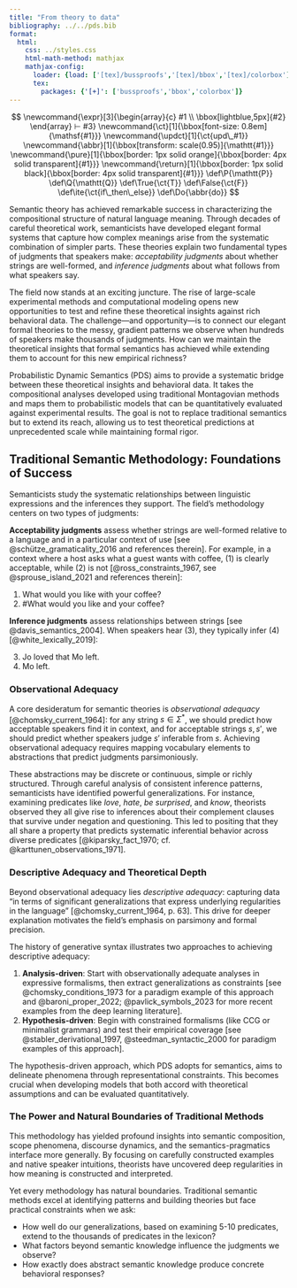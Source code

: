 ```yaml
---
title: "From theory to data"
bibliography: ../../pds.bib
format:
  html:
    css: ../styles.css
    html-math-method: mathjax
    mathjax-config:
      loader: {load: ['[tex]/bussproofs','[tex]/bbox','[tex]/colorbox']}
      tex:
        packages: {'[+]': ['bussproofs','bbox','colorbox']}
---
```


::: {.hidden}
$$
\newcommand{\expr}[3]{\begin{array}{c}
#1 \\
\bbox[lightblue,5px]{#2}
\end{array} ⊢ #3}
\newcommand{\ct}[1]{\bbox[font-size: 0.8em]{\mathsf{#1}}}
\newcommand{\updct}[1]{\ct{upd\_#1}}
\newcommand{\abbr}[1]{\bbox[transform: scale(0.95)]{\mathtt{#1}}}
\newcommand{\pure}[1]{\bbox[border: 1px solid orange]{\bbox[border: 4px solid transparent]{#1}}}
\newcommand{\return}[1]{\bbox[border: 1px solid black]{\bbox[border: 4px solid transparent]{#1}}}
\def\P{\mathtt{P}}
\def\Q{\mathtt{Q}}
\def\True{\ct{T}}
\def\False{\ct{F}}
\def\ite{\ct{if\_then\_else}}
\def\Do{\abbr{do}}
$$
:::

Semantic theory has achieved remarkable success in characterizing the compositional structure of natural language meaning. Through decades of careful theoretical work, semanticists have developed elegant formal systems that capture how complex meanings arise from the systematic combination of simpler parts. These theories explain two fundamental types of judgments that speakers make: *acceptability judgments* about whether strings are well-formed, and *inference judgments* about what follows from what speakers say.

The field now stands at an exciting juncture. The rise of large-scale experimental methods and computational modeling opens new opportunities to test and refine these theoretical insights against rich behavioral data. The challenge—and opportunity—is to connect our elegant formal theories to the messy, gradient patterns we observe when hundreds of speakers make thousands of judgments. How can we maintain the theoretical insights that formal semantics has achieved while extending them to account for this new empirical richness?

Probabilistic Dynamic Semantics (PDS) aims to provide a systematic bridge between these theoretical insights and behavioral data. It takes the compositional analyses developed using traditional Montagovian methods and maps them to probabilistic models that can be quantitatively evaluated against experimental results. The goal is not to replace traditional semantics but to extend its reach, allowing us to test theoretical predictions at unprecedented scale while maintaining formal rigor.

## Traditional Semantic Methodology: Foundations of Success

Semanticists study the systematic relationships between linguistic expressions and the inferences they support. The field's methodology centers on two types of judgments:

**Acceptability judgments** assess whether strings are well-formed relative to a language and in a particular context of use [see @schütze_gramaticality_2016 and references therein]. []{#exm-comitative-good} []{#exm-coordination-bad} For example, in a context where a host asks what a guest wants with coffee, (@exm-comitative-good) is clearly acceptable, while (@exm-coordination-bad) is not [@ross_constraints_1967, see @sprouse_island_2021 and references therein]:

(@exm-comitative-good) What would you like with your coffee?
(@exm-coordination-bad) #What would you like and your coffee?

**Inference judgments** assess relationships between strings [see @davis_semantics_2004]. []{#exm-love-antecedent} []{#exm-veridicality-inference}  When speakers hear (@exm-love-antecedent), they typically infer (@exm-veridicality-inference) [@white_lexically_2019]:

(@exm-love-antecedent) Jo loved that Mo left.
(@exm-veridicality-inference) Mo left.

### Observational Adequacy

A core desideratum for semantic theories is *observational adequacy* [@chomsky_current_1964]: for any string $s \in \Sigma^*$, we should predict how acceptable speakers find it in context, and for acceptable strings $s, s'$, we should predict whether speakers judge $s'$ inferable from $s$.
Achieving observational adequacy requires mapping vocabulary elements to abstractions that predict judgments parsimoniously. 

These abstractions may be discrete or continuous, simple or richly structured. Through careful analysis of consistent inference patterns, semanticists have identified powerful generalizations.
For instance, examining predicates like *love*, *hate*, *be surprised*, and *know*, theorists observed they all give rise to inferences about their complement clauses that survive under negation and questioning. This led to positing that they all share a property that predicts systematic inferential behavior across diverse predicates [@kiparsky_fact_1970; cf. @karttunen_observations_1971].

### Descriptive Adequacy and Theoretical Depth

Beyond observational adequacy lies *descriptive adequacy*: capturing data "in terms of significant generalizations that express underlying regularities in the language" [@chomsky_current_1964, p. 63]. This drive for deeper explanation motivates the field's emphasis on parsimony and formal precision.

The history of generative syntax illustrates two approaches to achieving descriptive adequacy:

1. **Analysis-driven**: Start with observationally adequate analyses in expressive formalisms, then extract generalizations as constraints [see @chomsky_conditions_1973 for a paradigm example of this approach and @baroni_proper_2022; @pavlick_symbols_2023 for more recent examples from the deep learning literature].
2. **Hypothesis-driven**: Begin with constrained formalisms (like CCG or minimalist grammars) and test their empirical coverage [see @stabler_derivational_1997, @steedman_syntactic_2000 for paradigm examples of this approach].

The hypothesis-driven approach, which PDS adopts for semantics, aims to delineate phenomena through representational constraints. This becomes crucial when developing models that both accord with theoretical assumptions and can be evaluated quantitatively.

### The Power and Natural Boundaries of Traditional Methods

This methodology has yielded profound insights into semantic composition, scope phenomena, discourse dynamics, and the semantics-pragmatics interface more generally. By focusing on carefully constructed examples and native speaker intuitions, theorists have uncovered deep regularities in how meaning is constructed and interpreted.

Yet every methodology has natural boundaries. Traditional semantic methods excel at identifying patterns and building theories but face practical constraints when we ask: 

- How well do our generalizations, based on examining 5-10 predicates, extend to the thousands of predicates in the lexicon? 
- What factors beyond semantic knowledge influence the judgments we observe? 
- How exactly does abstract semantic knowledge produce concrete behavioral responses?
